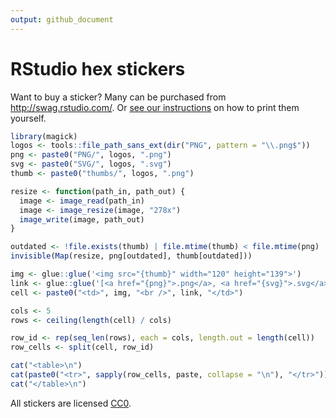 ```yaml
---
output: github_document
---
```


# RStudio hex stickers

Want to buy a sticker? Many can be purchased from <http://swag.rstudio.com/>. Or [see our instructions](./stickermule.md) on how to print them yourself.

```r
library(magick)
logos <- tools::file_path_sans_ext(dir("PNG", pattern = "\\.png$"))
png <- paste0("PNG/", logos, ".png")
svg <- paste0("SVG/", logos, ".svg")
thumb <- paste0("thumbs/", logos, ".png")

resize <- function(path_in, path_out) {
  image <- image_read(path_in)
  image <- image_resize(image, "278x")
  image_write(image, path_out)
}

outdated <- !file.exists(thumb) | file.mtime(thumb) < file.mtime(png)
invisible(Map(resize, png[outdated], thumb[outdated]))
```

```r
img <- glue::glue('<img src="{thumb}" width="120" height="139">')
link <- glue::glue('[<a href="{png}">.png</a>, <a href="{svg}">.svg</a>]')
cell <- paste0("<td>", img, "<br />", link, "</td>")

cols <- 5
rows <- ceiling(length(cell) / cols)

row_id <- rep(seq_len(rows), each = cols, length.out = length(cell))
row_cells <- split(cell, row_id)

cat("<table>\n")
cat(paste0("<tr>", sapply(row_cells, paste, collapse = "\n"), "</tr>"))
cat("</table>\n")
```

All stickers are licensed [CC0](LICENSE.md).
